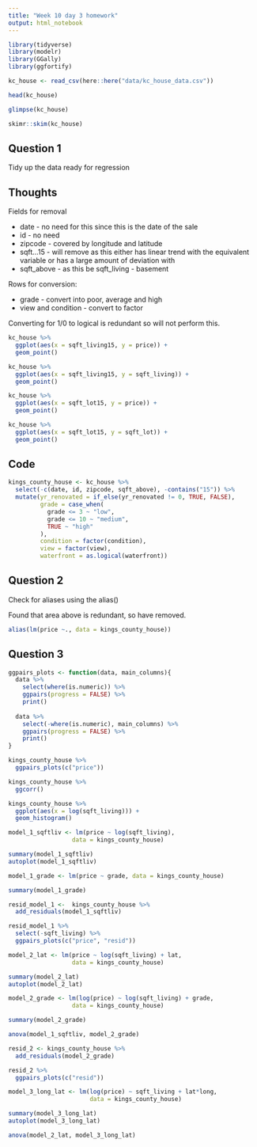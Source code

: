 ```yaml
---
title: "Week 10 day 3 homework"
output: html_notebook
---
```



```r
library(tidyverse)
library(modelr)
library(GGally)
library(ggfortify)
```

```r
kc_house <- read_csv(here::here("data/kc_house_data.csv"))
```

```r
head(kc_house)

glimpse(kc_house)

skimr::skim(kc_house)
```


## Question 1
Tidy up the data ready for regression

## Thoughts
Fields for removal 

* date - no need for this since this is the date of the sale
* id - no need
* zipcode - covered by longitude and latitude
* sqft...15 - will remove as this either has linear trend with the equivalent variable or has a large amount of deviation with
* sqft_above -  as this be sqft_living - basement

Rows for conversion:

* grade - convert into poor, average and high
* view and condition - convert to factor


Converting for 1/0 to logical is redundant so will not perform this.

```r
kc_house %>% 
  ggplot(aes(x = sqft_living15, y = price)) +
  geom_point()

kc_house %>% 
  ggplot(aes(x = sqft_living15, y = sqft_living)) +
  geom_point()

kc_house %>% 
  ggplot(aes(x = sqft_lot15, y = price)) +
  geom_point()

kc_house %>% 
  ggplot(aes(x = sqft_lot15, y = sqft_lot)) +
  geom_point()
```


## Code
```r
kings_county_house <- kc_house %>% 
  select(-c(date, id, zipcode, sqft_above), -contains("15")) %>% 
  mutate(yr_renovated = if_else(yr_renovated != 0, TRUE, FALSE),
         grade = case_when(
           grade <= 3 ~ "low",
           grade <= 10 ~ "medium",
           TRUE ~ "high"
         ),
         condition = factor(condition),
         view = factor(view),
         waterfront = as.logical(waterfront))
```


## Question 2
Check for aliases using the alias()

Found that area above is redundant, so have removed.

```r
alias(lm(price ~., data = kings_county_house))
```



## Question 3

```r
ggpairs_plots <- function(data, main_columns){
  data %>% 
    select(where(is.numeric)) %>% 
    ggpairs(progress = FALSE) %>% 
    print()
  
  data %>% 
    select(-where(is.numeric), main_columns) %>% 
    ggpairs(progress = FALSE) %>% 
    print()
}
```





```r
kings_county_house %>% 
  ggpairs_plots(c("price"))
```


```r
kings_county_house %>% 
  ggcorr()
```

```r
kings_county_house %>% 
  ggplot(aes(x = log(sqft_living))) +
  geom_histogram()
```


```r
model_1_sqftliv <- lm(price ~ log(sqft_living),
                  data = kings_county_house)

summary(model_1_sqftliv)
autoplot(model_1_sqftliv)
```
```r
model_1_grade <- lm(price ~ grade, data = kings_county_house)

summary(model_1_grade)
```



```r
resid_model_1 <-  kings_county_house %>% 
  add_residuals(model_1_sqftliv)

resid_model_1 %>% 
  select(-sqft_living) %>% 
  ggpairs_plots(c("price", "resid"))
```

```r
model_2_lat <- lm(price ~ log(sqft_living) + lat,
                  data = kings_county_house)

summary(model_2_lat)
autoplot(model_2_lat)
```



```r
model_2_grade <- lm(log(price) ~ log(sqft_living) + grade,
                  data = kings_county_house)

summary(model_2_grade)
```

```r
anova(model_1_sqftliv, model_2_grade)
```


```r
resid_2 <- kings_county_house %>% 
  add_residuals(model_2_grade)

resid_2 %>% 
  ggpairs_plots(c("resid"))
```



```r
model_3_long_lat <- lm(log(price) ~ sqft_living + lat*long,
                       data = kings_county_house)

summary(model_3_long_lat)
autoplot(model_3_long_lat)
```


```r
anova(model_2_lat, model_3_long_lat)
```

